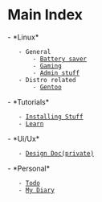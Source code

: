 = Main Index =
- *Linux*
	- General
		- [[linux/bat|Battery saver]]
		- [[linux/gaming|Gaming]]
		- [[linux/admin|Admin stuff]]
	- Distro related
		- [[linux/distros/gentoo/gentoo|Gentoo]]
- *Tutorials*
	- [[tutorials/installation/installation|Installing Stuff]]
	- [[tutorials/learn/learn|Learn]]
- *Ui/Ux*
	- [[ui-ux-private/design-doc-private|Design Doc(private)]]
- *Personal*
	- [[personal/todo/todo|Todo]]
	- [[personal/diary/diary|My Diary]]
